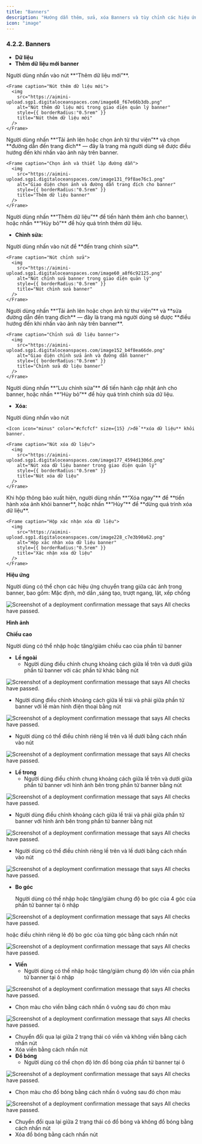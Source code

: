 ```yaml
---
title: "Banners"
description: "Hướng dẫn thêm, sửa, xóa Banners và tùy chỉnh các hiệu ứng, phong cách hiển thị."
icon: "image"
---
```


### **4.2.2. Banners**

- **Dữ liệu**
- **Thêm dữ liệu mới banner**

<Steps>
  <Step title="Thêm dữ liệu mới">
    Người dùng nhấn vào nút **“Thêm dữ liệu mới”**.

    <Frame caption="Nút thêm dữ liệu mới">
      <img
        src="https://aimini-upload.sgp1.digitaloceanspaces.com/image68_f67e66b3db.png"
        alt="Nút thêm dữ liệu mới trong giao diện quản lý banner"
        style={{ borderRadius:"0.5rem" }}
        title="Nút thêm dữ liệu mới"
      />
    </Frame>
  </Step>
  <Step title="Chọn ảnh và đường dẫn trang đích">
    Người dùng nhấn **“Tải ảnh lên hoặc chọn ảnh từ thư viện”** và chọn **đường dẫn đến trang đích** — đây là trang mà người dùng sẽ được điều hướng đến khi nhấn vào ảnh này trên banner.

    <Frame caption="Chọn ảnh và thiết lập đường dẫn">
      <img
        src="https://aimini-upload.sgp1.digitaloceanspaces.com/image131_f9f8ae76c1.png"
        alt="Giao diện chọn ảnh và đường dẫn trang đích cho banner"
        style={{ borderRadius:"0.5rem" }}
        title="Thêm dữ liệu banner"
      />
    </Frame>
  </Step>
  <Step title="Hoàn tất hoặc hủy thao tác thêm dữ liệu">
    Người dùng nhấn **“Thêm dữ liệu”** để tiến hành thêm ảnh cho banner,\
    hoặc nhấn **“Hủy bỏ”** để hủy quá trình thêm dữ liệu.
  </Step>
</Steps>

- **Chỉnh sửa:**

<Steps>
  <Step title="Mở trang chỉnh sửa banner">
    Người dùng nhấn vào nút <Icon icon="pencil" color="#cfcfcf" size={15} /> để **đến trang chỉnh sửa**.

    <Frame caption="Nút chỉnh sửa">
      <img
        src="https://aimini-upload.sgp1.digitaloceanspaces.com/image60_a8f6c92125.png"
        alt="Nút chỉnh sửa banner trong giao diện quản lý"
        style={{ borderRadius:"0.5rem" }}
        title="Nút chỉnh sửa banner"
      />
    </Frame>
  </Step>
  <Step title="Chỉnh sửa ảnh và đường dẫn trang đích">
    Người dùng nhấn **“Tải ảnh lên hoặc chọn ảnh từ thư viện”** và **sửa đường dẫn đến trang đích** — đây là trang mà người dùng sẽ được **điều hướng đến khi nhấn vào ảnh này trên banner**.

    <Frame caption="Chỉnh sửa dữ liệu banner">
      <img
        src="https://aimini-upload.sgp1.digitaloceanspaces.com/image152_b4f8ea66de.png"
        alt="Giao diện chỉnh sửa ảnh và đường dẫn banner"
        style={{ borderRadius:"0.5rem" }}
        title="Chỉnh sửa dữ liệu banner"
      />
    </Frame>
  </Step>
  <Step title="Lưu hoặc hủy thao tác chỉnh sửa">
    Người dùng nhấn **“Lưu chỉnh sửa”** để tiến hành cập nhật ảnh cho banner, hoặc nhấn **“Hủy bỏ”** để hủy quá trình chỉnh sửa dữ liệu.
  </Step>
</Steps>

- **Xóa:**

<Steps>
  <Step title="Xóa dữ liệu banner">
    Người dùng nhấn vào nút

    <Icon icon="minus" color="#cfcfcf" size={15} />để **xóa dữ liệu** khỏi banner.

    <Frame caption="Nút xóa dữ liệu">
      <img
        src="https://aimini-upload.sgp1.digitaloceanspaces.com/image177_4594d1306d.png"
        alt="Nút xóa dữ liệu banner trong giao diện quản lý"
        style={{ borderRadius:"0.5rem" }}
        title="Nút xóa dữ liệu"
      />
    </Frame>
  </Step>
  <Step title="Xác nhận xóa dữ liệu">
    Khi hộp thông báo xuất hiện, người dùng nhấn **“Xóa ngay”** để **tiến hành xóa ảnh khỏi banner**, hoặc nhấn **“Hủy”** để **dừng quá trình xóa dữ liệu**.

    <Frame caption="Hộp xác nhận xóa dữ liệu">
      <img
        src="https://aimini-upload.sgp1.digitaloceanspaces.com/image228_c7e3b90a62.png"
        alt="Hộp xác nhận xóa dữ liệu banner"
        style={{ borderRadius:"0.5rem" }}
        title="Xác nhận xóa dữ liệu"
      />
    </Frame>
  </Step>
</Steps>

**Hiệu ứng**

Người dùng có thể chọn các hiệu ứng chuyển trang giữa các ảnh trong banner, bao gồm: Mặc định, mờ dần ,sáng tạo, trượt ngang, lật, xếp chồng

<Frame caption="Hiệu ứng chuyển trang ">
  <img
    src="https://aimini-upload.sgp1.digitaloceanspaces.com/image229_282233b2c8.png"
    alt="Screenshot of a deployment confirmation message that says All checks have passed."
    style={{ borderRadius:"0.5rem" }}
    title=""
  />
</Frame>

**Hình ảnh**

**Chiều cao**

Người dùng có thể nhập hoặc tăng/giảm chiều cao của phần tử banner

- **Lề ngoài**
  - Người dùng điều chỉnh chung khoảng cách giữa lề trên và dưới giữa phần tử banner với các phần tử khác bằng nút

<Frame caption>
  <img
    src="https://aimini-upload.sgp1.digitaloceanspaces.com/image366_35b7222b1f.png"
    alt="Screenshot of a deployment confirmation message that says All checks have passed."
    style={{ borderRadius:"0.5rem" }}
    title=""
  />
</Frame>

- Người dùng điều chỉnh khoảng cách giữa lề trái và phải giữa phần tử banner với lề màn hình điện thoại bằng nút

<Frame caption>
  <img
    src="https://aimini-upload.sgp1.digitaloceanspaces.com/image367_73cc2d0d2f.png"
    alt="Screenshot of a deployment confirmation message that says All checks have passed."
    style={{ borderRadius:"0.5rem" }}
    title=""
  />
</Frame>

- Người dùng có thể điều chỉnh riêng lề trên và lề dưới bằng cách nhấn vào nút

<Frame caption>
  <img
    src="https://aimini-upload.sgp1.digitaloceanspaces.com/image368_d42d4c4e72.png"
    alt="Screenshot of a deployment confirmation message that says All checks have passed."
    style={{ borderRadius:"0.5rem" }}
    title=""
  />
</Frame>

- **Lề trong**
  - Người dùng điều chỉnh chung khoảng cách giữa lề trên và dưới giữa phần tử banner với hình ảnh bên trong phần tử banner bằng nút

<Frame caption>
  <img
    src="https://aimini-upload.sgp1.digitaloceanspaces.com/image369_df8f97f46e.png"
    alt="Screenshot of a deployment confirmation message that says All checks have passed."
    style={{ borderRadius:"0.5rem" }}
    title=""
  />
</Frame>

- Người dùng điều chỉnh khoảng cách giữa lề trái và phải giữa phần tử banner với hình ảnh bên trong phần tử banner bằng nút

<Frame caption>
  <img
    src="https://aimini-upload.sgp1.digitaloceanspaces.com/image370_154b84e170.png"
    alt="Screenshot of a deployment confirmation message that says All checks have passed."
    style={{ borderRadius:"0.5rem" }}
    title=""
  />
</Frame>

- Người dùng có thể điều chỉnh riêng lề trên và lề dưới bằng cách nhấn vào nút

<Frame caption>
  <img
    src="https://aimini-upload.sgp1.digitaloceanspaces.com/image371_513dd9d3ab.png"
    alt="Screenshot of a deployment confirmation message that says All checks have passed."
    style={{ borderRadius:"0.5rem" }}
    title=""
  />
</Frame>

- **Bo góc**

  Người dùng có thể nhập hoặc tăng/giảm chung độ bo góc của 4 góc của phần tử banner tại ô nhập

<Frame caption>
  <img
    src="https://aimini-upload.sgp1.digitaloceanspaces.com/image372_1e4fa1ff81.png"
    alt="Screenshot of a deployment confirmation message that says All checks have passed."
    style={{ borderRadius:"0.5rem" }}
    title=""
  />
</Frame>

hoặc điều chỉnh riêng lẻ độ bo góc của từng góc bằng cách nhấn nút

<Frame caption>
  <img
    src="https://aimini-upload.sgp1.digitaloceanspaces.com/image373_bc3d7d2896.png"
    alt="Screenshot of a deployment confirmation message that says All checks have passed."
    style={{ borderRadius:"0.5rem" }}
    title=""
  />
</Frame>

- **Viền**
  - Người dùng có thể nhập hoặc tăng/giảm chung độ lớn viền của phần tử banner tại ô nhập

<Frame caption>
  <img
    src="https://aimini-upload.sgp1.digitaloceanspaces.com/image374_7f430606a9.png"
    alt="Screenshot of a deployment confirmation message that says All checks have passed."
    style={{ borderRadius:"0.5rem" }}
    title=""
  />
</Frame>

- Chọn màu cho viền bằng cách nhấn ô vuông sau đó chọn màu

<Frame caption>
  <img
    src="https://aimini-upload.sgp1.digitaloceanspaces.com/image375_14baf42af4.png"
    alt="Screenshot of a deployment confirmation message that says All checks have passed."
    style={{ borderRadius:"0.5rem" }}
    title=""
  />
</Frame>

- Chuyển đổi qua lại giữa 2 trạng thái có viền và không viền bằng cách nhấn nút <Icon icon="eye" color="#cfcfcf" size={15} />
- Xóa viền bằng cách nhấn nút <Icon icon="minus" color="#cfcfcf" size={15} />
- **Đổ bóng**
  - Người dùng có thể chọn độ lớn đổ bóng của phần tử banner tại ô

<Frame caption>
  <img
    src="https://aimini-upload.sgp1.digitaloceanspaces.com/image376_94ec759be1.png"
    alt="Screenshot of a deployment confirmation message that says All checks have passed."
    style={{ borderRadius:"0.5rem" }}
    title=""
  />
</Frame>

- Chọn màu cho đổ bóng bằng cách nhấn ô vuông sau đó chọn màu

<Frame caption>
  <img
    src="https://aimini-upload.sgp1.digitaloceanspaces.com/image377_93f1313f98.png"
    alt="Screenshot of a deployment confirmation message that says All checks have passed."
    style={{ borderRadius:"0.5rem" }}
    title=""
  />
</Frame>

- Chuyển đổi qua lại giữa 2 trạng thái có đổ bóng và không đổ bóng bằng cách nhấn nút <Icon icon="eye" color="#cfcfcf" size={15} />
- Xóa đổ bóng bằng cách nhấn nút <Icon icon="minus" color="#cfcfcf" size={15} />